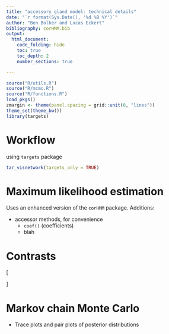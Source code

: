 ```yaml
---
title: "accessory gland model: technical details"
date: "`r format(Sys.Date(), '%d %B %Y')`"
author: "Ben Bolker and Lucas Eckert"
bibliography: corHMM.bib
output:
  html_document:
    code_folding: hide
    toc: true
    toc_depth: 2
    number_sections: true	

---
```


<!-- **fix me**: reimplement as [target markdown](https://books.ropensci.org/targets/markdown.html#markdown) ? -->

```r
source("R/utils.R")
source("R/mcmc.R")
source("R/functions.R")
load_pkgs()
zmargin <- theme(panel.spacing = grid::unit(0, "lines"))
theme_set(theme_bw())
library(targets)
```

<!-- to suppress tidyverse messages, need callr_function = NULL *or* some other shenanigans -->

# Workflow

using `targets` package

```r
tar_visnetwork(targets_only = TRUE)
```

# Maximum likelihood estimation

Uses an enhanced version of the `corHMM` package. Additions:

- accessor methods, for convenience
   - `coef()` (coefficients)
   - blah

# Contrasts

\[
\begin{split}
p_c & = C p \\
\Sigma(p_c) & = C_p^{\top} \Sigma(p) C_p
\end{split}
\]

# Markov chain Monte Carlo

- Trace plots and pair plots of posterior distributions
